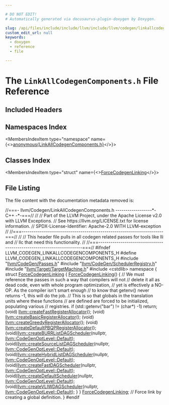 ```yaml
---

# DO NOT EDIT!
# Automatically generated via docusaurus-plugin-doxygen by Doxygen.

slug: /api/files/include/include/llvm/include/llvm/codegen/linkallcodegencomponents-h
custom_edit_url: null
keywords:
  - doxygen
  - reference
  - file

---
```





# The `LinkAllCodegenComponents.h` File Reference

<DoxygenPage pluginConfig={pluginConfig}>



## Included Headers

<IncludesList>
<IncludesListItem
  filePath="llvm/CodeGen/Passes.h"
  permalink="/docs/api/files/include/include/llvm/include/llvm/codegen/passes-h"
  isLocal="true" />
<IncludesListItem
  filePath="llvm/CodeGen/SchedulerRegistry.h"
  permalink="/docs/api/files/include/include/llvm/include/llvm/codegen/schedulerregistry-h"
  isLocal="true" />
<IncludesListItem
  filePath="llvm/Target/TargetMachine.h"
  permalink="/docs/api/files/include/include/llvm/include/llvm/target/targetmachine-h"
  isLocal="true" />
<IncludesListItem
  filePath="cstdlib"
  permalink=""
  isLocal="false" />
</IncludesList>

## Namespaces Index

<MembersIndex>

<MembersIndexItem
  type="namespace"
  name={<><a href="/docs/api/namespaces/anonymous-linkallcodegencomponents-h-">anonymous&#123;LinkAllCodegenComponents.h&#125;</a></>}>
</MembersIndexItem>

</MembersIndex>

## Classes Index

<MembersIndex>

<MembersIndexItem
  type="struct"
  name={<><a href="/docs/api/structs/anonymous-namespace-linkallcodegencomponents-h-/forcecodegenlinking">ForceCodegenLinking</a></>}>
</MembersIndexItem>

</MembersIndex>


## File Listing

The file content with the documentation metadata removed is:

<ProgramListing>

<Link id="l00001" /><CodeLine lineNumber="1"><Highlight kind="comment">//===- llvm/Codegen/LinkAllCodegenComponents.h ------------------&#42;- C++ -&#42;-===//</Highlight><Highlight kind="normal"></Highlight></CodeLine>
<Link id="l00002" /><CodeLine lineNumber="2"><Highlight kind="normal"></Highlight><Highlight kind="comment">//</Highlight><Highlight kind="normal"></Highlight></CodeLine>
<Link id="l00003" /><CodeLine lineNumber="3"><Highlight kind="normal"></Highlight><Highlight kind="comment">// Part of the LLVM Project, under the Apache License v2.0 with LLVM Exceptions.</Highlight><Highlight kind="normal"></Highlight></CodeLine>
<Link id="l00004" /><CodeLine lineNumber="4"><Highlight kind="normal"></Highlight><Highlight kind="comment">// See https://llvm.org/LICENSE.txt for license information.</Highlight><Highlight kind="normal"></Highlight></CodeLine>
<Link id="l00005" /><CodeLine lineNumber="5"><Highlight kind="normal"></Highlight><Highlight kind="comment">// SPDX-License-Identifier: Apache-2.0 WITH LLVM-exception</Highlight><Highlight kind="normal"></Highlight></CodeLine>
<Link id="l00006" /><CodeLine lineNumber="6"><Highlight kind="normal"></Highlight><Highlight kind="comment">//</Highlight><Highlight kind="normal"></Highlight></CodeLine>
<Link id="l00007" /><CodeLine lineNumber="7"><Highlight kind="normal"></Highlight><Highlight kind="comment">//===----------------------------------------------------------------------===//</Highlight><Highlight kind="normal"></Highlight></CodeLine>
<Link id="l00008" /><CodeLine lineNumber="8"><Highlight kind="normal"></Highlight><Highlight kind="comment">//</Highlight><Highlight kind="normal"></Highlight></CodeLine>
<Link id="l00009" /><CodeLine lineNumber="9"><Highlight kind="normal"></Highlight><Highlight kind="comment">// This header file pulls in all codegen related passes for tools like lli and</Highlight><Highlight kind="normal"></Highlight></CodeLine>
<Link id="l00010" /><CodeLine lineNumber="10"><Highlight kind="normal"></Highlight><Highlight kind="comment">// llc that need this functionality.</Highlight><Highlight kind="normal"></Highlight></CodeLine>
<Link id="l00011" /><CodeLine lineNumber="11"><Highlight kind="normal"></Highlight><Highlight kind="comment">//</Highlight><Highlight kind="normal"></Highlight></CodeLine>
<Link id="l00012" /><CodeLine lineNumber="12"><Highlight kind="normal"></Highlight><Highlight kind="comment">//===----------------------------------------------------------------------===//</Highlight><Highlight kind="normal"></Highlight></CodeLine>
<Link id="l00013" /><CodeLine lineNumber="13"><Highlight kind="normal"></Highlight></CodeLine>
<Link id="l00014" /><CodeLine lineNumber="14"><Highlight kind="normal"></Highlight><Highlight kind="preprocessor">#ifndef LLVM&#95;CODEGEN&#95;LINKALLCODEGENCOMPONENTS&#95;H</Highlight><Highlight kind="normal"></Highlight></CodeLine>
<Link id="l00015" /><CodeLine lineNumber="15"><Highlight kind="normal"></Highlight><Highlight kind="preprocessor">#define LLVM&#95;CODEGEN&#95;LINKALLCODEGENCOMPONENTS&#95;H</Highlight><Highlight kind="normal"></Highlight></CodeLine>
<Link id="l00016" /><CodeLine lineNumber="16"><Highlight kind="normal"></Highlight></CodeLine>
<Link id="l00017" /><CodeLine lineNumber="17"><Highlight kind="normal"></Highlight><Highlight kind="preprocessor">#include &quot;<a href="/docs/api/files/include/include/llvm/include/llvm/codegen/passes-h">llvm/CodeGen/Passes.h</a>&quot;</Highlight><Highlight kind="normal"></Highlight></CodeLine>
<Link id="l00018" /><CodeLine lineNumber="18"><Highlight kind="normal"></Highlight><Highlight kind="preprocessor">#include &quot;<a href="/docs/api/files/include/include/llvm/include/llvm/codegen/schedulerregistry-h">llvm/CodeGen/SchedulerRegistry.h</a>&quot;</Highlight><Highlight kind="normal"></Highlight></CodeLine>
<Link id="l00019" /><CodeLine lineNumber="19"><Highlight kind="normal"></Highlight><Highlight kind="preprocessor">#include &quot;<a href="/docs/api/files/include/include/llvm/include/llvm/target/targetmachine-h">llvm/Target/TargetMachine.h</a>&quot;</Highlight><Highlight kind="normal"></Highlight></CodeLine>
<Link id="l00020" /><CodeLine lineNumber="20"><Highlight kind="normal"></Highlight><Highlight kind="preprocessor">#include &lt;cstdlib&gt;</Highlight><Highlight kind="normal"></Highlight></CodeLine>
<Link id="l00021" /><CodeLine lineNumber="21"><Highlight kind="normal"></Highlight></CodeLine>
<Link id="l00022" /><CodeLine lineNumber="22" lineLink="/docs/api/namespaces/anonymous-linkallcodegencomponents-h-"><Highlight kind="normal"></Highlight><Highlight kind="keyword">namespace </Highlight><Highlight kind="normal">&#123;</Highlight></CodeLine>
<Link id="l00023" /><CodeLine lineNumber="23" lineLink="/docs/api/structs/anonymous-namespace-linkallcodegencomponents-h-/forcecodegenlinking"><Highlight kind="normal">  </Highlight><Highlight kind="keyword">struct </Highlight><Highlight kind="normal"><a href="/docs/api/structs/anonymous-namespace-linkallcodegencomponents-h-/forcecodegenlinking/#af0a459debcf194287eb5841c4e7dd7c3">ForceCodegenLinking</a> &#123;</Highlight></CodeLine>
<Link id="l00024" /><CodeLine lineNumber="24" lineLink="/docs/api/structs/anonymous-namespace-linkallcodegencomponents-h-/forcecodegenlinking/#af0a459debcf194287eb5841c4e7dd7c3"><Highlight kind="normal">    <a href="/docs/api/structs/anonymous-namespace-linkallcodegencomponents-h-/forcecodegenlinking/#af0a459debcf194287eb5841c4e7dd7c3">ForceCodegenLinking</a>() &#123;</Highlight></CodeLine>
<Link id="l00025" /><CodeLine lineNumber="25"><Highlight kind="normal">      </Highlight><Highlight kind="comment">// We must reference the passes in such a way that compilers will not</Highlight><Highlight kind="normal"></Highlight></CodeLine>
<Link id="l00026" /><CodeLine lineNumber="26"><Highlight kind="normal">      </Highlight><Highlight kind="comment">// delete it all as dead code, even with whole program optimization,</Highlight><Highlight kind="normal"></Highlight></CodeLine>
<Link id="l00027" /><CodeLine lineNumber="27"><Highlight kind="normal">      </Highlight><Highlight kind="comment">// yet is effectively a NO-OP. As the compiler isn&#39;t smart enough</Highlight><Highlight kind="normal"></Highlight></CodeLine>
<Link id="l00028" /><CodeLine lineNumber="28"><Highlight kind="normal">      </Highlight><Highlight kind="comment">// to know that getenv() never returns -1, this will do the job.</Highlight><Highlight kind="normal"></Highlight></CodeLine>
<Link id="l00029" /><CodeLine lineNumber="29"><Highlight kind="normal">      </Highlight><Highlight kind="comment">// This is so that globals in the translation units where these functions</Highlight><Highlight kind="normal"></Highlight></CodeLine>
<Link id="l00030" /><CodeLine lineNumber="30"><Highlight kind="normal">      </Highlight><Highlight kind="comment">// are defined are forced to be initialized, populating various</Highlight><Highlight kind="normal"></Highlight></CodeLine>
<Link id="l00031" /><CodeLine lineNumber="31"><Highlight kind="normal">      </Highlight><Highlight kind="comment">// registries.</Highlight><Highlight kind="normal"></Highlight></CodeLine>
<Link id="l00032" /><CodeLine lineNumber="32"><Highlight kind="normal">      </Highlight><Highlight kind="keywordflow">if</Highlight><Highlight kind="normal"> (std::getenv(</Highlight><Highlight kind="stringliteral">&quot;bar&quot;</Highlight><Highlight kind="normal">) != (</Highlight><Highlight kind="keywordtype">char</Highlight><Highlight kind="normal">&#42;) -1)</Highlight></CodeLine>
<Link id="l00033" /><CodeLine lineNumber="33"><Highlight kind="normal">        </Highlight><Highlight kind="keywordflow">return</Highlight><Highlight kind="normal">;</Highlight></CodeLine>
<Link id="l00034" /><CodeLine lineNumber="34"><Highlight kind="normal"></Highlight></CodeLine>
<Link id="l00035" /><CodeLine lineNumber="35"><Highlight kind="normal">      (void) <a href="/docs/api/namespaces/llvm/#a073a6b54ae729a7dc321b342e8c89a84">llvm::createFastRegisterAllocator</a>();</Highlight></CodeLine>
<Link id="l00036" /><CodeLine lineNumber="36"><Highlight kind="normal">      (void) <a href="/docs/api/namespaces/llvm/#aa05a4c8f83a169d6f6ca1baededd73ac">llvm::createBasicRegisterAllocator</a>();</Highlight></CodeLine>
<Link id="l00037" /><CodeLine lineNumber="37"><Highlight kind="normal">      (void) <a href="/docs/api/namespaces/llvm/#a1e408e746db9cae453eb2799eedc64ce">llvm::createGreedyRegisterAllocator</a>();</Highlight></CodeLine>
<Link id="l00038" /><CodeLine lineNumber="38"><Highlight kind="normal">      (void) <a href="/docs/api/namespaces/llvm/#a9d7aa3c609702698164de3c77384bb10">llvm::createDefaultPBQPRegisterAllocator</a>();</Highlight></CodeLine>
<Link id="l00039" /><CodeLine lineNumber="39"><Highlight kind="normal"></Highlight></CodeLine>
<Link id="l00040" /><CodeLine lineNumber="40"><Highlight kind="normal">      (void)<a href="/docs/api/namespaces/llvm/#a145f77473f4a050a8e1bf0dd7e2a34fa">llvm::createBURRListDAGScheduler</a>(</Highlight><Highlight kind="keyword">nullptr</Highlight><Highlight kind="normal">,</Highlight></CodeLine>
<Link id="l00041" /><CodeLine lineNumber="41"><Highlight kind="normal">                                             <a href="/docs/api/namespaces/llvm/#a8ec1bf8d7b792ca9fac56f8514db18d2a7a1920d61156abc05a60135aefe8bc67">llvm::CodeGenOptLevel::Default</a>);</Highlight></CodeLine>
<Link id="l00042" /><CodeLine lineNumber="42"><Highlight kind="normal">      (void)<a href="/docs/api/namespaces/llvm/#aa743cb95ae4e26544366fb66fa23f4dc">llvm::createSourceListDAGScheduler</a>(</Highlight><Highlight kind="keyword">nullptr</Highlight><Highlight kind="normal">,</Highlight></CodeLine>
<Link id="l00043" /><CodeLine lineNumber="43"><Highlight kind="normal">                                               <a href="/docs/api/namespaces/llvm/#a8ec1bf8d7b792ca9fac56f8514db18d2a7a1920d61156abc05a60135aefe8bc67">llvm::CodeGenOptLevel::Default</a>);</Highlight></CodeLine>
<Link id="l00044" /><CodeLine lineNumber="44"><Highlight kind="normal">      (void)<a href="/docs/api/namespaces/llvm/#a24fb0e850aa86095101c2cd7110aa32b">llvm::createHybridListDAGScheduler</a>(</Highlight><Highlight kind="keyword">nullptr</Highlight><Highlight kind="normal">,</Highlight></CodeLine>
<Link id="l00045" /><CodeLine lineNumber="45"><Highlight kind="normal">                                               <a href="/docs/api/namespaces/llvm/#a8ec1bf8d7b792ca9fac56f8514db18d2a7a1920d61156abc05a60135aefe8bc67">llvm::CodeGenOptLevel::Default</a>);</Highlight></CodeLine>
<Link id="l00046" /><CodeLine lineNumber="46"><Highlight kind="normal">      (void)<a href="/docs/api/namespaces/llvm/#a4fb006d4183da30e88fa2a4e160c03d3">llvm::createFastDAGScheduler</a>(</Highlight><Highlight kind="keyword">nullptr</Highlight><Highlight kind="normal">,</Highlight></CodeLine>
<Link id="l00047" /><CodeLine lineNumber="47"><Highlight kind="normal">                                         <a href="/docs/api/namespaces/llvm/#a8ec1bf8d7b792ca9fac56f8514db18d2a7a1920d61156abc05a60135aefe8bc67">llvm::CodeGenOptLevel::Default</a>);</Highlight></CodeLine>
<Link id="l00048" /><CodeLine lineNumber="48"><Highlight kind="normal">      (void)<a href="/docs/api/namespaces/llvm/#a04285b0c7dafb8cbd2842403a43c4682">llvm::createDefaultScheduler</a>(</Highlight><Highlight kind="keyword">nullptr</Highlight><Highlight kind="normal">,</Highlight></CodeLine>
<Link id="l00049" /><CodeLine lineNumber="49"><Highlight kind="normal">                                         <a href="/docs/api/namespaces/llvm/#a8ec1bf8d7b792ca9fac56f8514db18d2a7a1920d61156abc05a60135aefe8bc67">llvm::CodeGenOptLevel::Default</a>);</Highlight></CodeLine>
<Link id="l00050" /><CodeLine lineNumber="50"><Highlight kind="normal">      (void)<a href="/docs/api/namespaces/llvm/#adb76b7e73f1254d986893cab940b20c3">llvm::createVLIWDAGScheduler</a>(</Highlight><Highlight kind="keyword">nullptr</Highlight><Highlight kind="normal">,</Highlight></CodeLine>
<Link id="l00051" /><CodeLine lineNumber="51"><Highlight kind="normal">                                         <a href="/docs/api/namespaces/llvm/#a8ec1bf8d7b792ca9fac56f8514db18d2a7a1920d61156abc05a60135aefe8bc67">llvm::CodeGenOptLevel::Default</a>);</Highlight></CodeLine>
<Link id="l00052" /><CodeLine lineNumber="52"><Highlight kind="normal">    &#125;</Highlight></CodeLine>
<Link id="l00053" /><CodeLine lineNumber="53" lineLink="/docs/api/namespaces/anonymous-linkallcodegencomponents-h-/#ab34dc0e85d5521432fcd4ec6622e4e21"><Highlight kind="normal">  &#125; <a href="/docs/api/namespaces/anonymous-linkallcodegencomponents-h-/#ab34dc0e85d5521432fcd4ec6622e4e21">ForceCodegenLinking</a>; </Highlight><Highlight kind="comment">// Force link by creating a global definition.</Highlight><Highlight kind="normal"></Highlight></CodeLine>
<Link id="l00054" /><CodeLine lineNumber="54"><Highlight kind="normal">&#125;</Highlight></CodeLine>
<Link id="l00055" /><CodeLine lineNumber="55"><Highlight kind="normal"></Highlight></CodeLine>
<Link id="l00056" /><CodeLine lineNumber="56"><Highlight kind="normal"></Highlight><Highlight kind="preprocessor">#endif</Highlight></CodeLine>

</ProgramListing>

</DoxygenPage>
